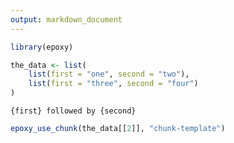 ```yaml
---
output: markdown_document
---
```


```r
library(epoxy)

the_data <- list(
	list(first = "one", second = "two"),
	list(first = "three", second = "four")
)
```

```epoxy
{first} followed by {second}
```

```r
epoxy_use_chunk(the_data[[2]], "chunk-template")
```
